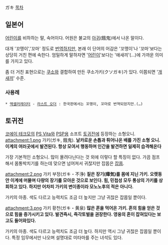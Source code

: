 ガキ
[[목차]]
== 일본어 ==
[[어린이]]를 비하하는 말, 속어이다. 어원은 불교의 [[아귀]](餓鬼)에서 나온 말이다.

대개 '꼬맹이','꼬마' 정도로 [[번역]]하지만, 본래 이 단어의 어감은 '꼬맹이'나 '꼬마'보다는 상당히 거친 편에 속한다. 엄밀하게 말하자면 '[[어린이]]'보다는 '애새끼'(…)에 가까운 의미를 가지고 있다.

좀 더 거친 표현으로는 [[쿠소]]와 결합하여 만든 쿠소가키(クソガキ)가 있다. 이쯤되면 '[[개새끼]]' 수준.

=== 사용례 ===
 * [[액셀러레이터(어떤 마술의 금서목록)|액셀러레이터]] - [[라스트 오더(어떤 마술의 금서목록)|라스트 오더]] : 한국판에서는 꼬맹이, 꼬마로 번역되었지만.(…)

== 토귀전 ==
[[코에이 테크모]]의 [[PS Vita]]와 [[PSP]]용 소프트 [[토귀전]]에 등장하는 소형오니.
attachment:1.png
가키(ガキ, 餓鬼).
'''날카로운 손톱과 튀어나온 배를 가진 소형 오니. 이계의 여러곳에서 발견된다. 항상 모여서 행동하며 인간을 발견하면 일제히 습격해온다'''

가장 기본적인 소형오니. 많이 몰려다닌다는 것 외에 이렇다 할 특징이 없다. 가끔 점프해서 몸통박치기를 하는데 맞으면 넘어져서 귀찮지만 잡몹은 [[잡몹]].


attachment:2.png
가키 부정(ガキ・不浄)
'''짙은 장기(瘴気)를 몸에 지닌 가키. 오랫동안 이계에 머물며 다량의 장기를 모아온 것으로 보인다. 힘, 민첩성 모두 통상의 가키를 상회하고 있다. 하지만 어차피 가키의 변이종이라 모노노후의 적은 아니다.'''

가키의 아종. 색도 다르고 능력치도 조금 더 높지만 그냥 귀찮은 잡몹일 뿐이다.


attachment:3.png
가키 황천(ガキ・黄泉)
'''많은 혼을 먹어온 가키. 혼의 힘을 얻은 것으로 힘을 증가시키고 있다. 발견즉시, 즉각토벌을 권장한다. 영웅의 혼이 잡혀있다는 보고도 들어와있다.'''

가키의 아종. 색도 다르고 능력치도 조금 더 높다. 하지만 역시 그냥 귀찮은 잡몹일 뿐이다. 특정 임무에서만 나오며 설명대로 미타마를 주는 녀석도 있다.
